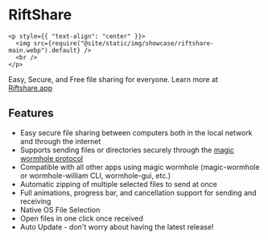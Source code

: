 # RiftShare

```mdx-code-block
<p style={{ "text-align": "center" }}>
  <img src={require("@site/static/img/showcase/riftshare-main.webp").default} />
  <br />
</p>
```

Easy, Secure, and Free file sharing for everyone. Learn more at [Riftshare.app](https://riftshare.app)

## Features

- Easy secure file sharing between computers both in the local network and through the internet
- Supports sending files or directories securely through the [magic wormhole protocol](https://magic-wormhole.readthedocs.io/en/latest/)
- Compatible with all other apps using magic wormhole (magic-wormhole or wormhole-william CLI, wormhole-gui, etc.)
- Automatic zipping of multiple selected files to send at once
- Full animations, progress bar, and cancellation support for sending and receiving
- Native OS File Selection
- Open files in one click once received
- Auto Update - don't worry about having the latest release!
